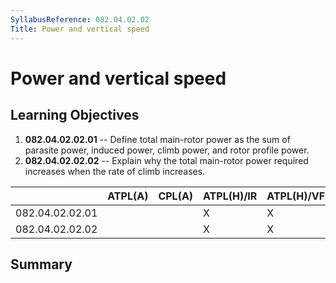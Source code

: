 ```yaml
---
SyllabusReference: 082.04.02.02
Title: Power and vertical speed
---
```


# Power and vertical speed

## Learning Objectives

1.  **082.04.02.02.01** -- Define total main-rotor power as the sum of parasite
    power, induced power, climb power, and rotor profile power.
2.  **082.04.02.02.02** -- Explain why the total main-rotor power required
    increases when the rate of climb increases.

|                 | ATPL(A) | CPL(A) | ATPL(H)/IR | ATPL(H)/VFR | CPL(H) | IR  | CBIR(A) |
| --------------- | ------- | ------ | ---------- | ----------- | ------ | --- | ------- |
| 082.04.02.02.01 |         |        | X          | X           | X      |     |         |
| 082.04.02.02.02 |         |        | X          | X           | X      |     |         |

## Summary
